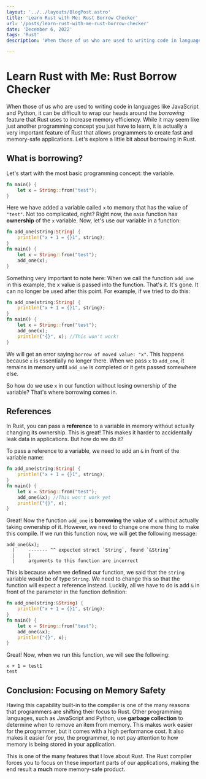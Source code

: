 ---
layout: '../../layouts/BlogPost.astro'
title: 'Learn Rust with Me: Rust Borrow Checker'
url: '/posts/learn-rust-with-me-rust-borrow-checker'
date: 'December 6, 2022'
tags: 'Rust'
description: 'When those of us who are used to writing code in languages like JavaScript and Python, it can be difficult to wrap our heads around the *borrowing* feature that Rust uses to increase memory efficiency. After you read this article, you will have everything you need to understand references and borrowing in Rust!'

---
# Learn Rust with Me: Rust Borrow Checker

When those of us who are used to writing code in languages like JavaScript and Python, it can be difficult to wrap our heads around the *borrowing* feature that Rust uses to increase memory efficiency. While it may seem like just another programming concept you just have to learn, it is actually a very important feature of Rust that allows programmers to create fast and memory-safe applications. Let's explore a little bit about borrowing in Rust.

## What is borrowing?
Let's start with the most basic programming concept: the variable.

```rust
fn main() {
	let x = String::from("test");
}
```

Here we have added a variable called `x` to memory that has the value of `"test"`. Not too complicated, right? Right now, the `main` function has **ownership** of the `x` variable. Now, let's use our variable in a function:

```rust
fn add_one(string:String) {
	println!("x + 1 = {}1", string);
}
fn main() {
	let x = String::from("test");
	add_one(x);
}
```

Something very important to note here: When we call the function `add_one` in this example, the x value is passed into the function. That's it. It's gone. It can no longer be used after this point. For example, if we tried to do this:

```rust
fn add_one(string:String) {
	println!("x + 1 = {}1", string);
}
fn main() {
	let x = String::from("test");
	add_one(x);
 	println!("{}", x); //This won't work!
}
```

We will get an error saying `borrow of moved value: "x"`. This happens because `x` is essentially no longer there. When we pass `x` to `add_one`, it remains in memory until `add_one` is completed or it gets passed somewhere else. 

So how do we use `x` in our function without losing ownership of the variable? That's where borrowing comes in.

## References
In Rust, you can pass a **reference** to a variable in memory without actually changing its ownership. This is great! This makes it harder to accidentally leak data in applications. But how do we do it?

To pass a reference to a variable, we need to add an `&` in front of the variable name:

```rust
fn add_one(string:String) {
	println!("x + 1 = {}1", string);
}
fn main() {
	let x = String::from("test");
	add_one(&x); //This won't work yet
 	println!("{}", x);
}
```

Great! Now the function `add_one` is **borrowing** the value of `x` without actually taking ownership of it. However, we need to change one more thing to make this compile. If we run this function now, we will get the following message: 

```rust_errors
add_one(&x);
  |     ------- ^^ expected struct `String`, found `&String`
  |     |
  |     arguments to this function are incorrect
```

This is because when we defined our function, we said that the `string` variable would be of type `String`. We need to change this so that the function will expect a reference instead. Luckily, all we have to do is add `&` in front of the parameter in the function definition:

```rust
fn add_one(string:&String) {
	println!("x + 1 = {}1", string);
}
fn main() {
	let x = String::from("test");
	add_one(&x);
 	println!("{}", x);
}
```

Great! Now, when we run this function, we will see the following:

```terminal
x + 1 = test1
test
```

## Conclusion: Focusing on Memory Safety
Having this capability built-in to the compiler is one of the many reasons that programmers are shifting their focus to Rust. Other programming languages, such as JavaScript and Python, use **garbage collection** to determine when to remove an item from memory. This makes work easier for the programmer, but it comes with a high performance cost. It also makes it easier for *you*, the programmer, to not pay attention to how memory is being stored in your application.

This is one of the many features that I love about Rust. The Rust compiler forces you to focus on these important parts of our applications, making the end result a **much** more memory-safe product.